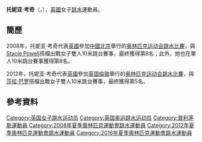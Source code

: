 {{noteTA|G1=Aquatics}}
{{Infobox sportsperson
|image       = 
|caption     =
|name        = 托妮亚·考奇
|english_name = Tonia Couch
|nickname    =
|birth_date  ={{birth_date_and_age|1989|5|20}}<ref name="BSwim">{{cite web|url=http://www.swimming.org/britishswimming/diving/world-class-podium/tonia-couch/391/|title=Tonia Couch|publisher=British Swimming|access-date=2015-05-30|archive-url=https://archive.is/20130415221103/http://www.swimming.org/britishswimming/diving/world-class-podium/tonia-couch/391/|archive-date=2013-04-15|dead-url=yes}}</ref>
|birth_place = {{GBR}}[[普利茅斯|普利茅斯]]<ref name="BSwim"/>
|residence   = 
|height      = 
|weight      =
|retired     =
|country       = {{GBR}}
|sport         = [[跳水|跳水]]
|event         = 10米跳台
|rank          =
|club          = 普利茅斯跳水俱樂部
|collegeteam   =
|partner       = 
|formerpartner =
|coach         = Andy Banks
|medaltemplates= <!-- see [[Template:MedalRelatedTemplates|Template:MedalRelatedTemplates]] -->
{{MedalSport | 女子[[跳水|跳水]]}}
{{MedalCountry | {{GBR}}}}
跳水世界盃
{{MedalBronze | [[2016年跳水世界盃|2016年 里約熱內盧]]| 女子雙人跳臺}}
}}
'''托妮亚·考奇'''（{{lang-en|'''Tonia Couch'''}}，{{bd|1989年|5月20日|catIdx=Couch}}），[[英國|英國]]女子[[跳水|跳水]]運動員。

==簡歷==
2008年，托妮亚·考奇代表[[2008年夏季奥林匹克运动会英国代表团|英國]]參加[[中國|中國]][[北京|北京]]舉行的[[2008年夏季奥林匹克运动会|奥林匹克运动会]][[2008年夏季奧林匹克運動會跳水比賽|跳水比賽]]，與[[Stacie_Powell|Stacie Powell]]搭檔出戰女子雙人10米跳台賽事，最終獲得第8名；此外，她也在單人10米跳台賽事獲得第8名。

2012年，托妮亚·考奇代表[[2012年夏季奥林匹克运动会英国代表团|英國]]參加[[英国|英国]][[倫敦|倫敦]]舉行的[[2012年夏季奥林匹克运动会|奥林匹克运动会]][[2012年夏季奧林匹克運動會跳水比賽|跳水比賽]]，與[[莎拉·巴罗|莎拉·巴罗]]搭檔出戰女子雙人10米跳台賽事，最終獲得第5名。

==參考資料==
{{Reflist}}

{{DEFAULTSORT:Couch, Tonia}}
[[Category:英国女子跳水运动员|Category:英国女子跳水运动员]]
[[Category:英国奥运跳水运动员|Category:英国奥运跳水运动员]]
[[Category:普利茅斯運動員|Category:普利茅斯運動員]]
[[Category:2008年夏季奧林匹克運動會跳水運動員|Category:2008年夏季奧林匹克運動會跳水運動員]]
[[Category:2012年夏季奧林匹克運動會跳水運動員|Category:2012年夏季奧林匹克運動會跳水運動員]]
[[Category:2016年夏季奧林匹克運動會跳水運動員|Category:2016年夏季奧林匹克運動會跳水運動員]]